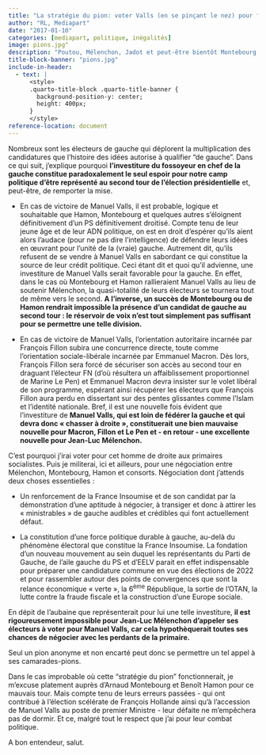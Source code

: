 ```yaml
---
title: "La stratégie du pion: voter Valls (en se pinçant le nez) pour faire gagner la gauche"
author: "RL, Mediapart"
date: "2017-01-10"
categories: [mediapart, politique, inégalités]
image: pions.jpg"
description: "Poutou, Mélenchon, Jadot et peut-être bientôt Montebourg ou Hamon… Réunies au sein d’un seul et même mouvement, ces quatre forces parviendraient sans peine au second tour de l’élection présidentielle. Divisées, elles ont en revanche l’assurance d’échouer. Mais la partie n’est pas jouée, pour peu que les électeurs de la France Insoumise fassent preuve de stratégie."
title-block-banner: "pions.jpg"
include-in-header:
  - text: |
      <style>
      .quarto-title-block .quarto-title-banner {
        background-position-y: center;
        height: 400px;
      }
      </style>
reference-location: document
---
```


Nombreux sont les électeurs de gauche qui déplorent la multiplication des candidatures que l’histoire des idées autorise à qualifier "de gauche". Dans ce qui suit, j'explique pourquoi **l’investiture du fossoyeur en chef de la gauche constitue paradoxalement le seul espoir pour notre camp politique d’être représenté au second tour de l’élection présidentielle** et, peut-être, de remporter la mise.

-   En cas de victoire de Manuel Valls, il est probable, logique et souhaitable que Hamon, Montebourg et quelques autres s’éloignent définitivement d’un PS définitivement droitisé. Compte tenu de leur jeune âge et de leur ADN politique, on est en droit d’espérer qu’ils aient alors l’audace (pour ne pas dire l’intelligence) de défendre leurs idées en œuvrant pour l’unité de la (vraie) gauche. Autrement dit, qu’ils refusent de se vendre à Manuel Valls en sabordant ce qui constitue la source de leur crédit politique. Ceci étant dit et quoi qu’il advienne, une investiture de Manuel Valls serait favorable pour la gauche. En effet, dans le cas où Montebourg et Hamon rallieraient Manuel Valls au lieu de soutenir Mélenchon, la quasi-totalité de leurs électeurs se tournera tout de même vers le second. **A l’inverse, un succès de Montebourg ou de Hamon rendrait impossible la présence d’un candidat de gauche au second tour : le réservoir de voix n’est tout simplement pas suffisant pour se permettre une telle division.**

-   En cas de victoire de Manuel Valls, l’orientation autoritaire incarnée par François Fillon subira une concurrence directe, toute comme l’orientation sociale-libérale incarnée par Emmanuel Macron. Dès lors, François Fillon sera forcé de sécuriser son accès au second tour en draguant l’électeur FN (d’où résultera un affaiblissement proportionnel de Marine Le Pen) et Emmanuel Macron devra insister sur le volet libéral de son programme, espérant ainsi récupérer les électeurs que François Fillon aura perdu en dissertant sur des pentes glissantes comme l’Islam et l’identité nationale. Bref, il est une nouvelle fois évident que l’investiture de **Manuel Valls, qui est loin de fédérer la gauche et qui devra donc « chasser à droite », constituerait une bien mauvaise nouvelle pour Macron, Fillon et Le Pen et - en retour - une excellente nouvelle pour Jean-Luc Mélenchon.**

C’est pourquoi j’irai voter pour cet homme de droite aux primaires socialistes. Puis je militerai, ici et ailleurs, pour une négociation entre Mélenchon, Montebourg, Hamon et consorts. Négociation dont j’attends deux choses essentielles :

-   Un renforcement de la France Insoumise et de son candidat par la démonstration d'une aptitude à négocier, à transiger et donc à attirer les « ministrables » de gauche audibles et crédibles qui font actuellement défaut.

-   La constitution d’une force politique durable à gauche, au-delà du phénomène électoral que constitue la France Insoumise. La fondation d’un nouveau mouvement au sein duquel les représentants du Parti de Gauche, de l’aile gauche du PS et d'EELV parait en effet indispensable pour préparer une candidature commune en vue des élections de 2022 et pour rassembler autour des points de convergences que sont la relance économique « verte », la 6^ème^ République, la sortie de l'OTAN, la lutte contre la fraude fiscale et la construction d'une Europe sociale.

En dépit de l'aubaine que représenterait pour lui une telle investiture, **il est rigoureusement impossible pour Jean-Luc Mélenchon d'appeler ses électeurs à voter pour Manuel Valls, car cela hypothèquerait toutes ses chances de négocier avec les perdants de la primaire.**

Seul un pion anonyme et non encarté peut donc se permettre un tel appel à ses camarades-pions.

Dans le cas improbable où cette "stratégie du pion" fonctionnerait, je m'excuse platement auprès d'Arnaud Montebourg et Benoît Hamon pour ce mauvais tour. Mais compte tenu de leurs erreurs passées - qui ont contribué à l'élection scélérate de François Hollande ainsi qu'à l'accession de Manuel Valls au poste de premier Ministre - leur défaite ne m'empêchera pas de dormir. Et ce, malgré tout le respect que j'ai pour leur combat politique.

A bon entendeur, salut.